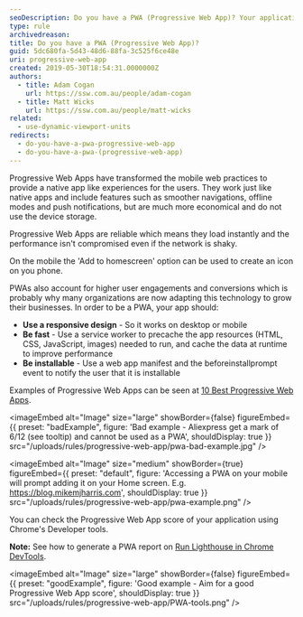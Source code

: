 ```yaml
---
seoDescription: Do you have a PWA (Progressive Web App)? Your application should use a responsive design, be fast with service worker precaching and caching, and be installable with a web app manifest to notify users.
type: rule
archivedreason:
title: Do you have a PWA (Progressive Web App)?
guid: 5dc680fa-5d43-48d6-88fa-3c525f6ce48e
uri: progressive-web-app
created: 2019-05-30T18:54:31.0000000Z
authors:
  - title: Adam Cogan
    url: https://ssw.com.au/people/adam-cogan
  - title: Matt Wicks
    url: https://ssw.com.au/people/matt-wicks
related:
  - use-dynamic-viewport-units
redirects:
  - do-you-have-a-pwa-progressive-web-app
  - do-you-have-a-pwa-(progressive-web-app)
---
```


Progressive Web Apps have transformed the mobile web practices to provide a native app like experiences for the users. They work just like native apps and include features such as smoother navigations, offline modes and push notifications, but are much more economical and do not use the device storage.

Progressive Web Apps are reliable which means they load instantly and the performance isn't compromised even if the network is shaky.

On the mobile the 'Add to homescreen' option can be used to create an icon on you phone.

PWAs also account for higher user engagements and conversions which is probably why many organizations are now adapting this technology to grow their businesses.
In order to be a PWA, your app should:

- **Use a responsive design** - So it works on desktop or mobile
- **Be fast** - Use a service worker to precache the app resources (HTML, CSS, JavaScript, images) needed to run, and cache the data at runtime to improve performance
- **Be installable** - Use a web app manifest and the beforeinstallprompt event to notify the user that it is installable

Examples of Progressive Web Apps can be seen at [10 Best Progressive Web Apps](https://mofluid.com/blog/10-best-progressive-web-apps).

<imageEmbed
  alt="Image"
  size="large"
  showBorder={false}
  figureEmbed={{
    preset: "badExample",
    figure: 'Bad example - Aliexpress get a mark of 6/12 (see tooltip) and cannot be used as a PWA',
    shouldDisplay: true
  }}
  src="/uploads/rules/progressive-web-app/pwa-bad-example.jpg"
/>

<imageEmbed
  alt="Image"
  size="medium"
  showBorder={true}
  figureEmbed={{
    preset: "default",
    figure: 'Accessing a PWA on your mobile will prompt adding it on your Home screen. E.g. https://blog.mikemjharris.com',
    shouldDisplay: true
  }}
  src="/uploads/rules/progressive-web-app/pwa-example.png"
/>

You can check the Progressive Web App score of your application using Chrome's Developer tools.

**Note:** See how to generate a PWA report on [Run Lighthouse in Chrome DevTools](https://developers.google.com/web/tools/lighthouse/#devtools).

<imageEmbed
  alt="Image"
  size="large"
  showBorder={false}
  figureEmbed={{
    preset: "goodExample",
    figure: 'Good example - Aim for a good Progressive Web App score',
    shouldDisplay: true
  }}
  src="/uploads/rules/progressive-web-app/PWA-tools.png"
/>